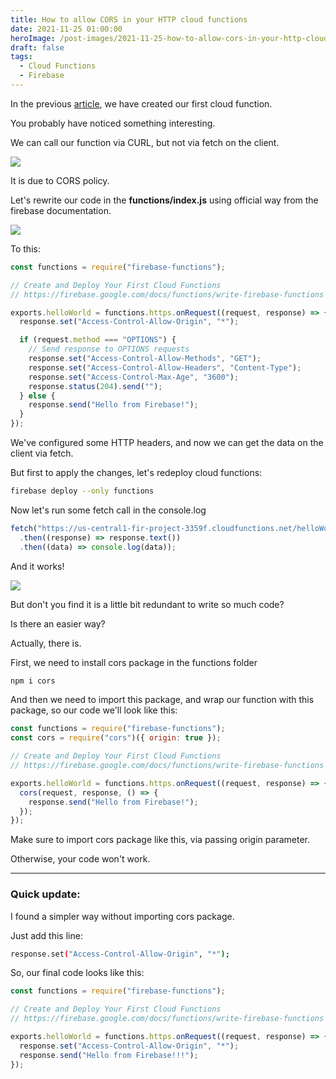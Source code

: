 ```yaml
---
title: How to allow CORS in your HTTP cloud functions
date: 2021-11-25 01:00:00
heroImage: /post-images/2021-11-25-how-to-allow-cors-in-your-http-cloud-functions.webp
draft: false
tags:
  - Cloud Functions
  - Firebase
---
```


In the previous [article](/post/2021-11-24-getting-started-with-firebase-cloud-functions), we have created our first cloud function.

You probably have noticed something interesting.

We can call our function via CURL, but not via fetch on the client.

![](/post-images/2021-11-image-5.webp)

It is due to CORS policy.

Let's rewrite our code in the **functions/index.js** using official way from the firebase documentation.

![](/post-images/2021-11-image-6.webp)

To this:

```javascript
const functions = require("firebase-functions");

// Create and Deploy Your First Cloud Functions
// https://firebase.google.com/docs/functions/write-firebase-functions

exports.helloWorld = functions.https.onRequest((request, response) => {
  response.set("Access-Control-Allow-Origin", "*");

  if (request.method === "OPTIONS") {
    // Send response to OPTIONS requests
    response.set("Access-Control-Allow-Methods", "GET");
    response.set("Access-Control-Allow-Headers", "Content-Type");
    response.set("Access-Control-Max-Age", "3600");
    response.status(204).send("");
  } else {
    response.send("Hello from Firebase!");
  }
});
```

We've configured some HTTP headers, and now we can get the data on the client via fetch.

But first to apply the changes, let's redeploy cloud functions:

```bash
firebase deploy --only functions
```

Now let's run some fetch call in the console.log

```javascript
fetch("https://us-central1-fir-project-3359f.cloudfunctions.net/helloWorld")
  .then((response) => response.text())
  .then((data) => console.log(data));
```

And it works!

![](/post-images/2021-11-image-7.webp)

But don't you find it is a little bit redundant to write so much code?

Is there an easier way?

Actually, there is.

First, we need to install cors package in the functions folder

```bash
npm i cors
```

And then we need to import this package, and wrap our function with this package, so our code we'll look like this:

```javascript
const functions = require("firebase-functions");
const cors = require("cors")({ origin: true });

// Create and Deploy Your First Cloud Functions
// https://firebase.google.com/docs/functions/write-firebase-functions

exports.helloWorld = functions.https.onRequest((request, response) => {
  cors(request, response, () => {
    response.send("Hello from Firebase!");
  });
});
```

Make sure to import cors package like this, via passing origin parameter.

Otherwise, your code won't work.

---

### Quick update:

I found a simpler way without importing cors package.

Just add this line:

```bash
response.set("Access-Control-Allow-Origin", "*");
```

So, our final code looks like this:

```javascript
const functions = require("firebase-functions");

// Create and Deploy Your First Cloud Functions
// https://firebase.google.com/docs/functions/write-firebase-functions

exports.helloWorld = functions.https.onRequest((request, response) => {
  response.set("Access-Control-Allow-Origin", "*");
  response.send("Hello from Firebase!!!");
});
```

